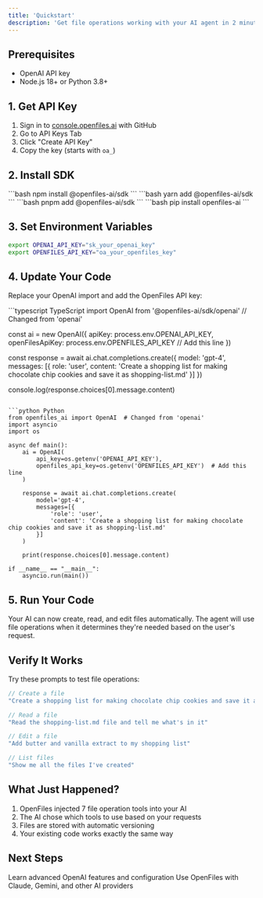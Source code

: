 ```yaml
---
title: 'Quickstart'
description: 'Get file operations working with your AI agent in 2 minutes.'
---
```


## Prerequisites

- OpenAI API key
- Node.js 18+ or Python 3.8+

## 1. Get API Key

1. Sign in to [console.openfiles.ai](https://console.openfiles.ai) with GitHub
2. Go to API Keys Tab
3. Click "Create API Key"  
4. Copy the key (starts with `oa_`)

## 2. Install SDK

<Tabs>
  <Tab title="npm">
    ```bash
    npm install @openfiles-ai/sdk
    ```
  </Tab>
  <Tab title="yarn">
    ```bash
    yarn add @openfiles-ai/sdk
    ```
  </Tab>
  <Tab title="pnpm">
    ```bash
    pnpm add @openfiles-ai/sdk
    ```
  </Tab>
  <Tab title="pip">
    ```bash
    pip install openfiles-ai
    ```
  </Tab>
</Tabs>

## 3. Set Environment Variables

```bash
export OPENAI_API_KEY="sk_your_openai_key"
export OPENFILES_API_KEY="oa_your_openfiles_key"
```

## 4. Update Your Code

Replace your OpenAI import and add the OpenFiles API key:

<CodeGroup>
```typescript TypeScript
import OpenAI from '@openfiles-ai/sdk/openai'  // Changed from 'openai'

const ai = new OpenAI({
  apiKey: process.env.OPENAI_API_KEY,
  openFilesApiKey: process.env.OPENFILES_API_KEY  // Add this line
})

const response = await ai.chat.completions.create({
  model: 'gpt-4',
  messages: [{
    role: 'user',
    content: 'Create a shopping list for making chocolate chip cookies and save it as shopping-list.md'
  }]
})

console.log(response.choices[0].message.content)
```

```python Python
from openfiles_ai import OpenAI  # Changed from 'openai'
import asyncio
import os

async def main():
    ai = OpenAI(
        api_key=os.getenv('OPENAI_API_KEY'),
        openfiles_api_key=os.getenv('OPENFILES_API_KEY')  # Add this line
    )

    response = await ai.chat.completions.create(
        model='gpt-4',
        messages=[{
            'role': 'user',
            'content': 'Create a shopping list for making chocolate chip cookies and save it as shopping-list.md'
        }]
    )
    
    print(response.choices[0].message.content)

if __name__ == "__main__":
    asyncio.run(main())
```
</CodeGroup>

## 5. Run Your Code

Your AI can now create, read, and edit files automatically. The agent will use file operations when it determines they're needed based on the user's request.

## Verify It Works

Try these prompts to test file operations:

```typescript
// Create a file
"Create a shopping list for making chocolate chip cookies and save it as shopping-list.md"

// Read a file  
"Read the shopping-list.md file and tell me what's in it"

// Edit a file
"Add butter and vanilla extract to my shopping list"

// List files
"Show me all the files I've created"
```

## What Just Happened?

1. OpenFiles injected 7 file operation tools into your AI
2. The AI chose which tools to use based on your requests
3. Files are stored with automatic versioning
4. Your existing code works exactly the same way

## Next Steps

<CardGroup cols={2}>
  <Card title="OpenAI Integration Guide" icon="robot" href="/guides/openai-integration">
    Learn advanced OpenAI features and configuration
  </Card>
  <Card title="Tools Integration" icon="wrench" href="/guides/tools-integration">
    Use OpenFiles with Claude, Gemini, and other AI providers
  </Card>
</CardGroup>

